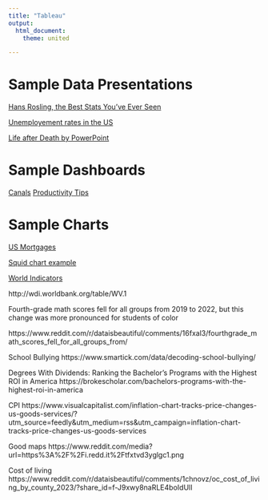 ```yaml
--- 
title: "Tableau"
output: 
  html_document:
    theme: united

---
```


# Sample Data Presentations

[Hans Rosling, the Best Stats You've Ever Seen](https://www.youtube.com/watch?v=hVimVzgtD6w)

[Unemployement rates in the US](https://www.reddit.com/media?url=https%3A%2F%2Fi.redd.it%2Fkwk9n01qp2ob1.png)

[Life after Death by PowerPoint](https://www.youtube.com/watch?v=KbSPPFYxx3o)

# Sample Dashboards

[Canals](https://dsl.richmond.edu/panorama/canals/#canal=22&year=1849&loc=8/0.464/17.040)
[Productivity Tips](https://app.powerbi.com/discover/gallery/0579b437-67ba-4acf-b2c8-4bebc64b9899)


# Sample Charts

[US Mortgages](https://www.visualcapitalist.com/us-mortgage-rate-vs-existing-home-sales-chart/)

[Squid chart example](https://www.census.gov/content/dam/Census/library/visualizations/2022/comm/population-age-sex-china-india-us.jpg)

[World Indicators](https://www.reddit.com/r/dataisbeautiful/comments/xpa3mt/oc_largest_countries_in_the_world_by_area_size/)

http://wdi.worldbank.org/table/WV.1


Fourth-grade math scores fell for all groups from 2019 to 2022, but this change was more pronounced for students of color

https://www.reddit.com/r/dataisbeautiful/comments/16fxal3/fourthgrade_math_scores_fell_for_all_groups_from/


School Bullying
https://www.smartick.com/data/decoding-school-bullying/

Degrees With Dividends: Ranking the Bachelor’s Programs with the Highest ROI in America
https://brokescholar.com/bachelors-programs-with-the-highest-roi-in-america

CPI
https://www.visualcapitalist.com/inflation-chart-tracks-price-changes-us-goods-services/?utm_source=feedly&utm_medium=rss&utm_campaign=inflation-chart-tracks-price-changes-us-goods-services

Good maps
https://www.reddit.com/media?url=https%3A%2F%2Fi.redd.it%2Ftfxtvd3yglgc1.png

Cost of living
https://www.reddit.com/r/dataisbeautiful/comments/1chnovz/oc_cost_of_living_by_county_2023/?share_id=f-J9xwy8naRLE4boIdUlI